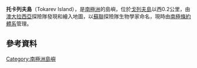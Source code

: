'''托卡列夫島'''（Tokarev Island），是[[南極洲|南極洲]]的島嶼，位於[[戈列夫島|戈列夫島]]以西0.2公里，由[[澳大拉西亞|澳大拉西亞]]探險隊發現和繪入地圖，以[[蘇聯|蘇聯]]探險隊生物學家命名，現時由[[南極條約體系|南極條約體系]]管理。

{{coord|66|32|S|92|59|E|display=title}}

==參考資料==
{{usgs-gazetteer}}

{{Antarctica-geo-stub}}
[[Category:南極洲島嶼|Category:南極洲島嶼]]